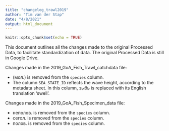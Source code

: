 ```yaml
---
title: "changelog_trawl2019"
author: "Tim van der Stap"
date: "4/8/2021"
output: html_document
---
```


```r
knitr::opts_chunk$set(echo = TRUE)
```

This document outlines all the changes made to the original Processed Data, to facilitate standardization of data. The original Processed Data is still in Google Drive. 

Changes made in the 2019_GoA_Fish_Trawl_catchdata file: 

*  (мол.) is removed from the `species` column. 
* The column `SEA_STATE_ID` reflects the wave height, according to the metadata sheet. In this column, зыбь is replaced with its English translation 'swell'.

Changes made in the 2019_GoA_Fish_Specimen_data file:

* неполов. is removed from the `species` column.
* сегол. is removed from the `species` column.
* полов. is removed from the `species` column. 